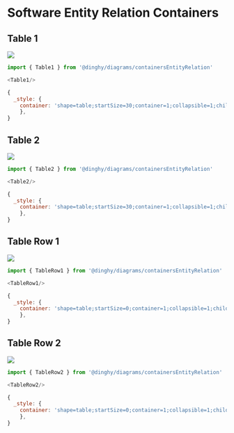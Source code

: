 
# Software Entity Relation Containers


## Table 1

<Tabs>
  <TabItem value="Preview">

![](./table-1.png#drawio)

  </TabItem>
  <TabItem value="Usage">
    
```js
import { Table1 } from '@dinghy/diagrams/containersEntityRelation'

<Table1/>
```

  </TabItem>
  <TabItem value="Definition">
    
```js
{
  _style: {
    container: 'shape=table;startSize=30;container=1;collapsible=1;childLayout=tableLayout;fixedRows=1;rowLines=0;fontStyle=1;align=center;resizeLast=1;html=1;',
    },
}
```

  </TabItem>
</Tabs>


## Table 2

<Tabs>
  <TabItem value="Preview">

![](./table-2.png#drawio)

  </TabItem>
  <TabItem value="Usage">
    
```js
import { Table2 } from '@dinghy/diagrams/containersEntityRelation'

<Table2/>
```

  </TabItem>
  <TabItem value="Definition">
    
```js
{
  _style: {
    container: 'shape=table;startSize=30;container=1;collapsible=1;childLayout=tableLayout;fixedRows=1;rowLines=0;fontStyle=1;align=center;resizeLast=1;html=1;whiteSpace=wrap;',
    },
}
```

  </TabItem>
</Tabs>


## Table Row 1

<Tabs>
  <TabItem value="Preview">

![](./table-row-1.png#drawio)

  </TabItem>
  <TabItem value="Usage">
    
```js
import { TableRow1 } from '@dinghy/diagrams/containersEntityRelation'

<TableRow1/>
```

  </TabItem>
  <TabItem value="Definition">
    
```js
{
  _style: {
    container: 'shape=table;startSize=0;container=1;collapsible=1;childLayout=tableLayout;fixedRows=1;rowLines=0;fontStyle=0;align=center;resizeLast=1;strokeColor=none;fillColor=none;collapsible=0;whiteSpace=wrap;html=1;',
    },
}
```

  </TabItem>
</Tabs>


## Table Row 2

<Tabs>
  <TabItem value="Preview">

![](./table-row-2.png#drawio)

  </TabItem>
  <TabItem value="Usage">
    
```js
import { TableRow2 } from '@dinghy/diagrams/containersEntityRelation'

<TableRow2/>
```

  </TabItem>
  <TabItem value="Definition">
    
```js
{
  _style: {
    container: 'shape=table;startSize=0;container=1;collapsible=1;childLayout=tableLayout;fixedRows=1;rowLines=0;fontStyle=0;align=center;resizeLast=1;strokeColor=none;fillColor=none;collapsible=0;',
    },
}
```

  </TabItem>
</Tabs>

